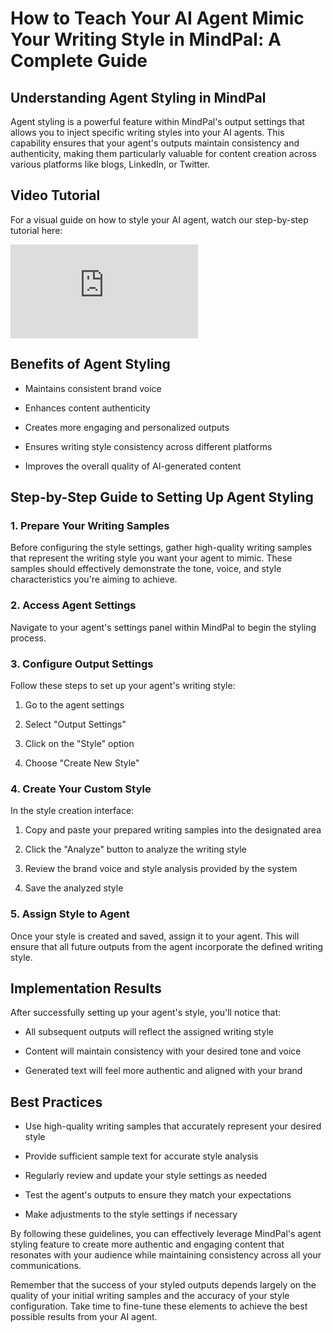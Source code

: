 # How to Teach Your AI Agent Mimic Your Writing Style in MindPal: A Complete Guide

## Understanding Agent Styling in MindPal

Agent styling is a powerful feature within MindPal's output settings that allows you to inject specific writing styles into your AI agents. This capability ensures that your agent's outputs maintain consistency and authenticity, making them particularly valuable for content creation across various platforms like blogs, LinkedIn, or Twitter.

## Video Tutorial

For a visual guide on how to style your AI agent, watch our step-by-step tutorial here: 
<iframe
  style={{ width: "100%", aspectRatio: "16/9", marginTop: "32px" }}
  src="https://www.youtube.com/embed/zfty13C0qsA"
  title="YouTube video player"
  frameBorder="0"
  allow="accelerometer; autoplay; clipboard-write; encrypted-media; gyroscope; picture-in-picture; web-share"
  allowFullScreen
></iframe>


## Benefits of Agent Styling

*   Maintains consistent brand voice
    
*   Enhances content authenticity
    
*   Creates more engaging and personalized outputs
    
*   Ensures writing style consistency across different platforms
    
*   Improves the overall quality of AI-generated content
    

## Step-by-Step Guide to Setting Up Agent Styling

### 1\. Prepare Your Writing Samples

Before configuring the style settings, gather high-quality writing samples that represent the writing style you want your agent to mimic. These samples should effectively demonstrate the tone, voice, and style characteristics you're aiming to achieve.

### 2\. Access Agent Settings

Navigate to your agent's settings panel within MindPal to begin the styling process.

### 3\. Configure Output Settings

Follow these steps to set up your agent's writing style:

1.  Go to the agent settings
    
2.  Select "Output Settings"
    
3.  Click on the "Style" option
    
4.  Choose "Create New Style"
    

### 4\. Create Your Custom Style

In the style creation interface:

1.  Copy and paste your prepared writing samples into the designated area
    
2.  Click the "Analyze" button to analyze the writing style
    
3.  Review the brand voice and style analysis provided by the system
    
4.  Save the analyzed style
    

### 5\. Assign Style to Agent

Once your style is created and saved, assign it to your agent. This will ensure that all future outputs from the agent incorporate the defined writing style.

## Implementation Results

After successfully setting up your agent's style, you'll notice that:

*   All subsequent outputs will reflect the assigned writing style
    
*   Content will maintain consistency with your desired tone and voice
    
*   Generated text will feel more authentic and aligned with your brand
    

## Best Practices

*   Use high-quality writing samples that accurately represent your desired style
    
*   Provide sufficient sample text for accurate style analysis
    
*   Regularly review and update your style settings as needed
    
*   Test the agent's outputs to ensure they match your expectations
    
*   Make adjustments to the style settings if necessary
    

By following these guidelines, you can effectively leverage MindPal's agent styling feature to create more authentic and engaging content that resonates with your audience while maintaining consistency across all your communications.

Remember that the success of your styled outputs depends largely on the quality of your initial writing samples and the accuracy of your style configuration. Take time to fine-tune these elements to achieve the best possible results from your AI agent.


<PageFooter />
